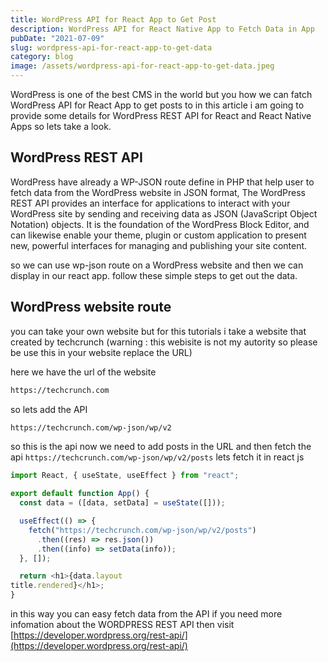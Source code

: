 ```yaml
---
title: WordPress API for React App to Get Post
description: WordPress API for React Native App to Fetch Data in App
pubDate: "2021-07-09"
slug: wordpress-api-for-react-app-to-get-data
category: blog
image: /assets/wordpress-api-for-react-app-to-get-data.jpeg
---
```



WordPress is one of the best CMS in the world but you how we can fatch WordPress API for React App to get posts to in this article i am going to provide some details for WordPress REST API for React and React Native Apps so lets take a look.

## WordPress REST API

WordPress have already a WP-JSON route define in PHP that help user to fetch data from the WordPress website in JSON format, The WordPress REST API provides an interface for applications to interact with your WordPress site by sending and receiving data as JSON (JavaScript Object Notation) objects. It is the foundation of the WordPress Block Editor, and can likewise enable your theme, plugin or custom application to present new, powerful interfaces for managing and publishing your site content.

so we can use wp-json route on a WordPress website and then we can display in our react app. follow these simple steps to get out the data.

## WordPress website route

you can take your own website but for this tutorials i take a website that created by techcrunch (warning : this webisite is not my autority so please be use this in your website replace the URL)

here we have the url of the website

```html
https://techcrunch.com
```

so lets add the API

```html
https://techcrunch.com/wp-json/wp/v2
```

so this is the api now we need to add posts in the URL and then fetch the api
`https://techcrunch.com/wp-json/wp/v2/posts` lets fetch it
in react js

```javascript
import React, { useState, useEffect } from "react";

export default function App() {
  const data = ([data, setData] = useState([]));

  useEffect(() => {
    fetch("https://techcrunch.com/wp-json/wp/v2/posts")
      .then((res) => res.json())
      .then((info) => setData(info));
  }, []);

  return <h1>{data.layout
title.rendered}</h1>;
}
```

in this way you can easy fetch data from the API if you need more infomation about the WORDPRESS REST API then visit [https://developer.wordpress.org/rest-api/](https://developer.wordpress.org/rest-api/)
